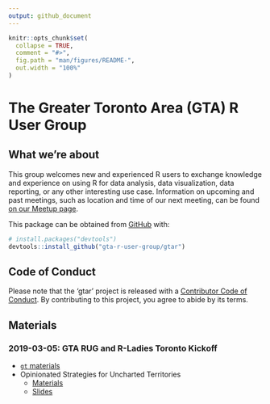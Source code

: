 ```yaml
---
output: github_document
---
```


<!-- README.md is generated from README.Rmd. Please edit that file -->

```r
knitr::opts_chunk$set(
  collapse = TRUE,
  comment = "#>",
  fig.path = "man/figures/README-",
  out.width = "100%"
)
```

# The Greater Toronto Area (GTA) R User Group

<!-- badges: start -->
<!-- badges: end -->

## What we're about

This group welcomes new and experienced R users to exchange knowledge and experience on using R for data analysis, data visualization, data reporting, or any other interesting use case. Information on upcoming and past meetings, such as location and time of our next meeting, can be found [on our Meetup page](https://www.meetup.com/Greater-Toronto-Area-GTA-R-Users-Group/).

This package can be obtained from [GitHub](https://github.com/) with:

``` r
# install.packages("devtools")
devtools::install_github("gta-r-user-group/gtar")
```

## Code of Conduct

Please note that the 'gtar' project is released with a [Contributor Code of Conduct](CODE_OF_CONDUCT.md). By contributing to this project, you agree to abide by its terms.

## Materials

### 2019-03-05: GTA RUG and R-Ladies Toronto Kickoff

* [`gt` materials](https://github.com/gta-r-user-group/gtar/tree/master/2019-03-05/rich-i)
* Opinionated Strategies for Uncharted Territories
    * [Materials](https://github.com/gta-r-user-group/gtar/tree/master/2019-03-05/opinionated-strategies-for-uncharted-territories)
    * [Slides](https://sharla.party/talks/rladies-rug-kickoff.html#1)
